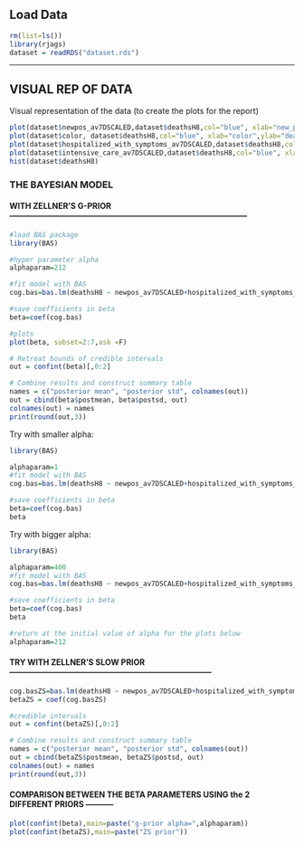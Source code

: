 ## Load Data

```r
rm(list=ls())
library(rjags)
dataset = readRDS("dataset.rds")


```

------------------------------------------------------------------------

## VISUAL REP OF DATA

Visual representation of the data (to create the plots for the report)

```r
plot(dataset$newpos_av7DSCALED,dataset$deathsH8,col="blue", xlab="new_positives_av7D",ylab="deathsH8")
plot(dataset$color, dataset$deathsH8,col="blue", xlab="color",ylab="deathsH8")
plot(dataset$hospitalized_with_symptoms_av7DSCALED,dataset$deathsH8,col="blue", xlab="hosp_with_syntoms_av7D",ylab="deathsH8")
plot(dataset$intensive_care_av7DSCALED,dataset$deathsH8,col="blue", xlab="IC_av7D",ylab="deathsH8")
hist(dataset$deathsH8)
```

### THE BAYESIAN MODEL

#### WITH ZELLNER'S G-PRIOR------------------------------------------------------------------------------------------

```r
#load BAS package
library(BAS)

#hyper parameter alpha
alphaparam=212

#fit model with BAS
cog.bas=bas.lm(deathsH8 ~ newpos_av7DSCALED+hospitalized_with_symptoms_av7DSCALED+intensive_care_av7DSCALED+color,data=dataset,prior="g-prior",alpha=alphaparam, modelprior=Bernoulli(1), include.always = ~ ., n.models=1)

#save coefficients in beta
beta=coef(cog.bas)

#plots
plot(beta, subset=2:7,ask =F)

# Retreat bounds of credible intervals
out = confint(beta)[,0:2]

# Combine results and construct summary table
names = c("posterior mean", "posterior std", colnames(out))
out = cbind(beta$postmean, beta$postsd, out)
colnames(out) = names
print(round(out,3))
```

Try with smaller alpha:

```r
library(BAS)

alphaparam=1
#fit model with BAS
cog.bas=bas.lm(deathsH8 ~ newpos_av7DSCALED+hospitalized_with_symptoms_av7DSCALED+intensive_care_av7DSCALED+color,data=dataset,prior="g-prior",alpha=alphaparam, modelprior=Bernoulli(1), include.always = ~ ., n.models=1)

#save coefficients in beta
beta=coef(cog.bas)
beta
```

Try with bigger alpha:

```r
library(BAS)

alphaparam=400
#fit model with BAS
cog.bas=bas.lm(deathsH8 ~ newpos_av7DSCALED+hospitalized_with_symptoms_av7DSCALED+intensive_care_av7DSCALED+color,data=dataset,prior="g-prior",alpha=alphaparam, modelprior=Bernoulli(1), include.always = ~ ., n.models=1)

#save coefficients in beta
beta=coef(cog.bas)
beta

#return at the initial value of alpha for the plots below
alphaparam=212
```

#### TRY WITH ZELLNER'S SLOW PRIOR-----------------------------------------------------------------------------

```r
cog.basZS=bas.lm(deathsH8 ~ newpos_av7DSCALED+hospitalized_with_symptoms_av7DSCALED+intensive_care_av7DSCALED+color,data=dataset,prior="JZS",alpha=alphaparam, modelprior=Bernoulli(1), include.always = ~ ., n.models=1)
betaZS = coef(cog.basZS)

#credible intervals
out = confint(betaZS)[,0:2]

# Combine results and construct summary table
names = c("posterior mean", "posterior std", colnames(out))
out = cbind(betaZS$postmean, betaZS$postsd, out)
colnames(out) = names
print(round(out,3))
```

#### COMPARISON BETWEEN THE BETA PARAMETERS USING the 2 DIFFERENT PRIORS -----------

```r
plot(confint(beta),main=paste("g-prior alpha=",alphaparam))
plot(confint(betaZS),main=paste("ZS prior"))
```
